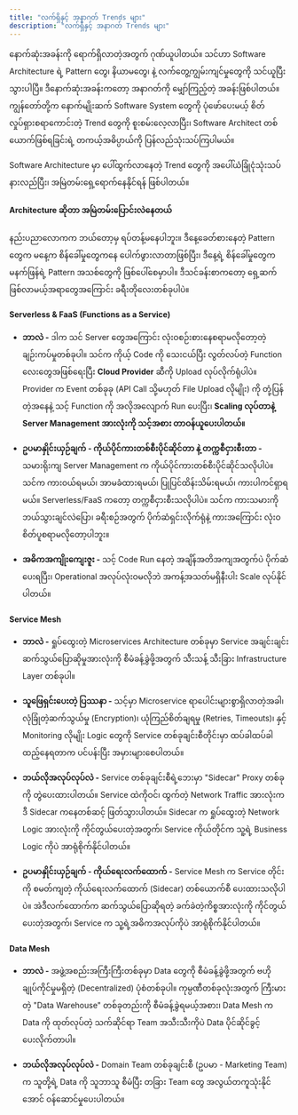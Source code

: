 ```yaml
---
title: "လက်ရှိနှင့် အနာဂတ် Trends များ"
description: "လက်ရှိနှင့် အနာဂတ် Trends များ"
---
```



နောက်ဆုံးအခန်းကို ရောက်ရှိလာတဲ့အတွက် ဂုဏ်ယူပါတယ်။ သင်ဟာ Software Architecture ရဲ့ Pattern တွေ၊ နိယာမတွေ၊ နဲ့ လက်တွေ့ကျွမ်းကျင်မှုတွေကို သင်ယူပြီးသွားပါပြီ။ ဒီနောက်ဆုံးအခန်းကတော့ အနာဂတ်ကို မျှော်ကြည့်တဲ့ အခန်းဖြစ်ပါတယ်။ ကျွန်တော်တို့က နောက်မျိုးဆက် Software System တွေကို ပုံဖော်ပေးမယ့် စိတ်လှုပ်ရှားစရာကောင်းတဲ့ Trend တွေကို စူးစမ်းလေ့လာပြီး၊ Software Architect တစ်ယောက်ဖြစ်ရခြင်းရဲ့ တကယ့်အဓိပ္ပာယ်ကို ပြန်လည်သုံးသပ်ကြပါမယ်။

<Aside title="ရည်ရွယ်ချက်">
 Software Architecture မှာ ပေါ်ထွက်လာနေတဲ့ Trend တွေကို အပေါ်ယံခြုံငုံသုံးသပ်နားလည်ပြီး၊ အမြဲတမ်းရှေ့ရောက်နေနိုင်ရန် ဖြစ်ပါတယ်။
</Aside>

#### Architecture ဆိုတာ အမြဲတမ်းပြောင်းလဲနေတယ်
နည်းပညာလောကက ဘယ်တော့မှ ရပ်တန့်မနေပါဘူး။ ဒီနေ့ခေတ်စားနေတဲ့ Pattern တွေက မနေ့က စိန်ခေါ်မှုတွေကနေ ပေါက်ဖွားလာတာဖြစ်ပြီး၊ ဒီနေ့ရဲ့ စိန်ခေါ်မှုတွေက မနက်ဖြန်ရဲ့ Pattern အသစ်တွေကို ဖြစ်ပေါ်စေမှာပါ။ ဒီသင်ခန်းစာကတော့ ရှေ့ဆက်ဖြစ်လာမယ့်အရာတွေအကြောင်း ခရီးတိုလေးတစ်ခုပါပဲ။

#### Serverless & FaaS (Functions as a Service)
- **ဘာလဲ -** ဒါက သင် Server တွေအကြောင်း လုံးဝစဉ်းစားနေစရာမလိုတော့တဲ့ ချဉ်းကပ်မှုတစ်ခုပါ။ သင်က ကိုယ့် Code ကို သေးငယ်ပြီး လွတ်လပ်တဲ့ Function လေးတွေအဖြစ်ရေးပြီး **Cloud Provider** ဆီကို Upload လုပ်လိုက်ရုံပါပဲ။ Provider က Event တစ်ခုခု (API Call သို့မဟုတ် File Upload လိုမျိုး) ကို တုံ့ပြန်တဲ့အနေနဲ့ သင့် Function ကို အလိုအလျောက် Run ပေးပြီး၊ **Scaling လုပ်တာနဲ့ Server Management အားလုံးကို သင့်အစား တာဝန်ယူပေးပါတယ်။**

- **ဥပမာနှိုင်းယှဉ်ချက် - ကိုယ်ပိုင်ကားတစ်စီးပိုင်ဆိုင်တာ နဲ့ တက္ကစီငှားစီးတာ -** သမားရိုးကျ Server Management က ကိုယ်ပိုင်ကားတစ်စီးပိုင်ဆိုင်သလိုပါပဲ။ သင်က ကားဝယ်ရမယ်၊ အာမခံထားရမယ်၊ ပြုပြင်ထိန်းသိမ်းရမယ်၊ ကားပါကင်ရှာရမယ်။ Serverless/FaaS ကတော့ တက္ကစီငှားစီးသလိုပါပဲ။ သင်က ကားသမားကို ဘယ်သွားချင်လဲပြော၊ ခရီးစဉ်အတွက် ပိုက်ဆံရှင်းလိုက်ရုံနဲ့ ကားအကြောင်း လုံးဝစိတ်ပူစရာမလိုတော့ပါဘူး။

- **အဓိကအကျိုးကျေးဇူး -** သင့် Code Run နေတဲ့ အချိန်အတိအကျအတွက်ပဲ ပိုက်ဆံပေးရပြီး၊ Operational အလုပ်လုံးဝမလိုဘဲ အကန့်အသတ်မရှိနီးပါး Scale လုပ်နိုင်ပါတယ်။

#### Service Mesh
- **ဘာလဲ -** ရှုပ်ထွေးတဲ့ Microservices Architecture တစ်ခုမှာ Service အချင်းချင်း ဆက်သွယ်ပြောဆိုမှုအားလုံးကို စီမံခန့်ခွဲဖို့အတွက် သီးသန့် သီးခြား Infrastructure Layer တစ်ခုပါ။

- **သူဖြေရှင်းပေးတဲ့ ပြဿနာ -** သင့်မှာ Microservice ရာပေါင်းများစွာရှိလာတဲ့အခါ၊ လုံခြုံတဲ့ဆက်သွယ်မှု (Encryption)၊ ယုံကြည်စိတ်ချရမှု (Retries, Timeouts)၊ နှင့် Monitoring လိုမျိုး Logic တွေကို Service တစ်ခုချင်းစီတိုင်းမှာ ထပ်ခါထပ်ခါထည့်နေရတာက ပင်ပန်းပြီး အမှားများစေပါတယ်။

- **ဘယ်လိုအလုပ်လုပ်လဲ -** Service တစ်ခုချင်းစီရဲ့ဘေးမှာ "Sidecar" Proxy တစ်ခုကို တွဲပေးထားပါတယ်။ Service ထဲကိုဝင်၊ ထွက်တဲ့ Network Traffic အားလုံးက ဒီ Sidecar ကနေတစ်ဆင့် ဖြတ်သွားပါတယ်။ Sidecar က ရှုပ်ထွေးတဲ့ Network Logic အားလုံးကို ကိုင်တွယ်ပေးတဲ့အတွက်၊ Service ကိုယ်တိုင်က သူ့ရဲ့ Business Logic ကိုပဲ အာရုံစိုက်နိုင်ပါတယ်။

- **ဥပမာနှိုင်းယှဉ်ချက် - ကိုယ်ရေးလက်ထောက် -** Service Mesh က Service တိုင်းကို စမတ်ကျတဲ့ ကိုယ်ရေးလက်ထောက် (Sidecar) တစ်ယောက်စီ ပေးထားသလိုပါပဲ။ အဲဒီလက်ထောက်က ဆက်သွယ်ပြောဆိုရတဲ့ ခက်ခဲတဲ့ကိစ္စအားလုံးကို ကိုင်တွယ်ပေးတဲ့အတွက်၊ Service က သူ့ရဲ့အဓိကအလုပ်ကိုပဲ အာရုံစိုက်နိုင်ပါတယ်။

#### Data Mesh
- **ဘာလဲ -** အဖွဲ့အစည်းအကြီးကြီးတစ်ခုမှာ Data တွေကို စီမံခန့်ခွဲဖို့အတွက် ဗဟိုချုပ်ကိုင်မှုမရှိတဲ့ (Decentralized) ပုံစံတစ်ခုပါ။ ကုမ္ပဏီတစ်ခုလုံးအတွက် ကြီးမားတဲ့ "Data Warehouse" တစ်ခုတည်းကို စီမံခန့်ခွဲရမယ့်အစား၊ Data Mesh က Data ကို ထုတ်လုပ်တဲ့ သက်ဆိုင်ရာ Team အသီးသီးကိုပဲ Data ပိုင်ဆိုင်ခွင့်ပေးလိုက်တာပါ။

- **ဘယ်လိုအလုပ်လုပ်လဲ -** Domain Team တစ်ခုချင်းစီ (ဥပမာ - Marketing Team) က သူတို့ရဲ့ Data ကို သူဘာသူ စီမံပြီး တခြား Team တွေ အလွယ်တကူသုံးနိုင်အောင် ဝန်ဆောင်မှုပေးပါတယ်။

